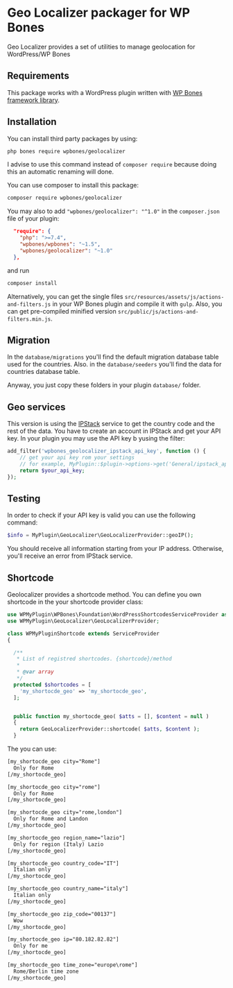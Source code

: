 
# Geo Localizer packager for WP Bones

<Poser name="wpbones/geolocalizer" />

Geo Localizer provides a set of utilities to manage geolocation for WordPress/WP Bones

## Requirements

This package works with a WordPress plugin written with [WP Bones framework library](https://github.com/wpbones/WPBones).

## Installation

You can install third party packages by using:

```sh copy
php bones require wpbones/geolocalizer
```
   
I advise to use this command instead of `composer require` because doing this an automatic renaming will done.  

You can use composer to install this package:

```sh copy
composer require wpbones/geolocalizer
```

You may also to add `"wpbones/geolocalizer": "^1.0"` in the `composer.json` file of your plugin:
 
```json copy filename="composer.json" {4}
  "require": {
    "php": ">=7.4",
    "wpbones/wpbones": "~1.5",
    "wpbones/geolocalizer": "~1.0"
  },
```

and run 

```sh copy
composer install
```

Alternatively, you can get the single files `src/resources/assets/js/actions-and-filters.js` in your WP Bones plugin and compile it with `gulp`. 
Also, you can get pre-compiled minified version `src/public/js/actions-and-filters.min.js`.

## Migration

In the `database/migrations` you'll find the default migration database table used for the countries.
Also. in the `database/seeders` you'll find the data for countries database table.

Anyway, you just copy these folders in your plugin `database/` folder.

## Geo services

This version is using the [IPStack](https://ipstack.com/) service to get the country code and the rest of the data.
You have to create an account in IPStack and get your API key.
In your plugin you may use the API key b yusing the filter:

```php copy
add_filter('wpbones_geolocalizer_ipstack_api_key', function () {
    // get your api key rom your settings
    // for example, MyPlugin::$plugin->options->get('General/ipstack_api_key');
    return $your_api_key;
});
```

## Testing

In order to check if your API key is valid you can use the following command:

```php copy
$info = MyPlugin\GeoLocalizer\GeoLocalizerProvider::geoIP();
```

You should receive all information starting from your IP address. Otherwise, you'll receive an error from IPStack service.

## Shortcode

Geolocalizer provides a shortcode method. You can define you own shortcode in the your shortcode provider class:

```php copy
use WPMyPlugin\WPBones\Foundation\WordPressShortcodesServiceProvider as ServiceProvider;
use WPMyPlugin\GeoLocalizer\GeoLocalizerProvider;

class WPMyPluginShortcode extends ServiceProvider
{

  /**
   * List of registred shortcodes. {shortcode}/method
   *
   * @var array
   */
  protected $shortcodes = [
    'my_shortocde_geo' => 'my_shortocde_geo',
  ];


  public function my_shortocde_geo( $atts = [], $content = null )
  {
    return GeoLocalizerProvider::shortcode( $atts, $content );
  }

```

The you can use:

```txt copy
[my_shortocde_geo city="Rome"]
  Only for Rome
[/my_shortocde_geo]
```

```txt copy
[my_shortocde_geo city="rome"]
  Only for Rome
[/my_shortocde_geo]
```

```txt copy
[my_shortocde_geo city="rome,london"]
  Only for Rome and Landon
[/my_shortocde_geo]
```

```txt copy
[my_shortocde_geo region_name="lazio"]
  Only for region (Italy) Lazio
[/my_shortocde_geo]
```

```txt copy
[my_shortocde_geo country_code="IT"]
  Italian only
[/my_shortocde_geo]
```

```txt copy
[my_shortocde_geo country_name="italy"]
  Italian only
[/my_shortocde_geo]
```

```txt copy
[my_shortocde_geo zip_code="00137"]
  Wow
[/my_shortocde_geo]
```

```txt copy
[my_shortocde_geo ip="80.182.82.82"]
  Only for me
[/my_shortocde_geo]
```

```txt copy
[my_shortocde_geo time_zone="europe\rome"]
  Rome/Berlin time zone
[/my_shortocde_geo]
```
